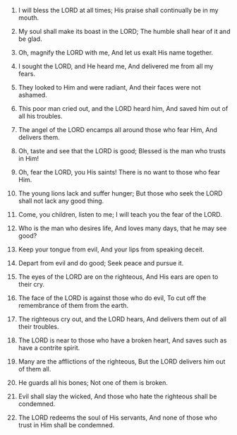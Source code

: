 
1. I will bless the LORD at all times; His praise shall continually be in my mouth.

2. My soul shall make its boast in the LORD; The humble shall hear of it and be glad.

3. Oh, magnify the LORD with me, And let us exalt His name together.

4. I sought the LORD, and He heard me, And delivered me from all my fears.

5. They looked to Him and were radiant, And their faces were not ashamed.

6. This poor man cried out, and the LORD heard him, And saved him out of all his troubles.

7. The angel of the LORD encamps all around those who fear Him, And delivers them.

8. Oh, taste and see that the LORD is good; Blessed is the man who trusts in Him!

9. Oh, fear the LORD, you His saints! There is no want to those who fear Him.

10. The young lions lack and suffer hunger; But those who seek the LORD shall not lack any good thing.

11. Come, you children, listen to me; I will teach you the fear of the LORD.

12. Who is the man who desires life, And loves many days, that he may see good?

13. Keep your tongue from evil, And your lips from speaking deceit.

14. Depart from evil and do good; Seek peace and pursue it.

15. The eyes of the LORD are on the righteous, And His ears are open to their cry.

16. The face of the LORD is against those who do evil, To cut off the remembrance of them from the earth.

17. The righteous cry out, and the LORD hears, And delivers them out of all their troubles.

18. The LORD is near to those who have a broken heart, And saves such as have a contrite spirit.

19. Many are the afflictions of the righteous, But the LORD delivers him out of them all.

20. He guards all his bones; Not one of them is broken.

21. Evil shall slay the wicked, And those who hate the righteous shall be condemned.

22. The LORD redeems the soul of His servants, And none of those who trust in Him shall be condemned.


